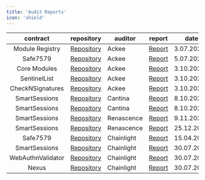 ```yaml
---
title: 'Audit Reports'
icon: 'shield'
---
```


|     contract      |                           repository                            | auditor    | report                                                                                                                                          | date       |
| :---------------: | :-------------------------------------------------------------: | ---------- | ----------------------------------------------------------------------------------------------------------------------------------------------- | ---------- |
|  Module Registry  |     [Repository](https://github.com/rhinestonewtf/registry)     | Ackee      | [Report](https://github.com/rhinestonewtf/registry/blob/main/audits/ackee-blockchain-rhinestone-registry-report.pdf)                            | 3.07.2024  |
|     Safe7579      |     [Repository](https://github.com/rhinestonewtf/safe7579)     | Ackee      | [Report](https://github.com/rhinestonewtf/safe7579/blob/main/audits/ackee-blockchain-rhinestone-safe7579-report.pdf)                            | 5.07.2024  |
|   Core Modules    |   [Repository](https://github.com/rhinestonewtf/core-modules)   | Ackee      | [Report](https://github.com/rhinestonewtf/core-modules/blob/main/audits/ackee-blockchain-rhinestone-core-modules-report.pdf)                    | 3.10.2024  |
|   SentinelList    |   [Repository](https://github.com/rhinestonewtf/sentinellist)   | Ackee      | [Report](https://github.com/rhinestonewtf/sentinellist/blob/main/audits/ackee-blockchain-rhinestone-core-modules-report.pdf)                    | 3.10.2024  |
| CheckNSignatures  | [Repository](https://github.com/rhinestonewtf/checknsignatures) | Ackee      | [Report](https://github.com/rhinestonewtf/checknsignatures/blob/main/audits/ackee-blockchain-rhinestone-core-modules-report.pdf)                | 3.10.2024  |
|   SmartSessions   |     [Repository](https://github.com/erc7579/smartsessions)      | Cantina    | [Report](https://github.com/erc7579/smartsessions/blob/main/audits/report-cantinacode-rhinestone-0826-core.pdf)                                 | 8.10.2024  |
|   SmartSessions   |     [Repository](https://github.com/erc7579/smartsessions)      | Cantina    | [Report](https://github.com/erc7579/smartsessions/blob/main/audits/report-cantinacode-rhinestone-0826-external-policies.pdf)                    | 8.10.2024  |
|   SmartSessions   |     [Repository](https://github.com/erc7579/smartsessions)      | Renascence | [Report](https://github.com/erc7579/smartsessions/blob/main/audits/rhinestone_smartsessions_v1.pdf)                                             | 9.11.2024  |
|   SmartSessions   |     [Repository](https://github.com/erc7579/smartsessions)      | Renascence | [Report](https://github.com/erc7579/smartsessions/blob/main/audits/rhinestone_smartsessions_update.pdf)                                         | 25.12.2024 |
|     Safe7579      |     [Repository](https://github.com/rhinestonewtf/safe7579)     | Chainlight | [Report](https://github.com/rhinestonewtf/safe7579/blob/main/audits/%5BChainLight%5D%20Rhinestone%20Safe7579%20Security%20Audit%20v1.1.pdf)     | 15.04.2025 |
|   SmartSessions   |     [Repository](https://github.com/erc7579/smartsessions)      | Chainlight | [Report](https://github.com/erc7579/smartsessions/blob/main/audits/%5BChainLight%5D%20Rhinestone%20SmartSessions%20Security%20Audit%20v1.0.pdf) | 30.07.2025 |
| WebAuthnValidator |   [Repository](https://github.com/rhinestonewtf/core-modules)   | Chainlight | [Report](https://github.com/rhinestonewtf/core-modules/blob/main/audits/ChainLight_Rhinestone_WebAuthnValidator_Security_Audit_v1_0.pdf)        | 30.07.2025 |
|       Nexus       |      [Repository](https://github.com/rhinestonewtf/nexus/)      | Chainlight | [Report](https://github.com/rhinestonewtf/nexus/blob/main/audits/%5BChainLight%5D%20Rhinestone%20Nexus%20Security%20Audit%20v1.0.pdf)           | 30.07.2025 |
